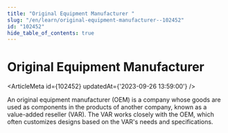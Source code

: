 ```yaml
---
title: "Original Equipment Manufacturer "
slug: "/en/learn/original-equipment-manufacturer--102452"
id: "102452"
hide_table_of_contents: true
---
```



# Original Equipment Manufacturer 

<ArticleMeta id={102452} updatedAt={'2023-09-26 13:59:00'} />
<div className='border-solid border-b border-t-0 my-4 border-[var(--ifm-color-gray-300)]' />

An original equipment manufacturer (OEM) is a company whose goods are used as components in the products of another company, known as a value-added reseller (VAR). The VAR works closely with the OEM, which often customizes designs based on the VAR's needs and specifications.
